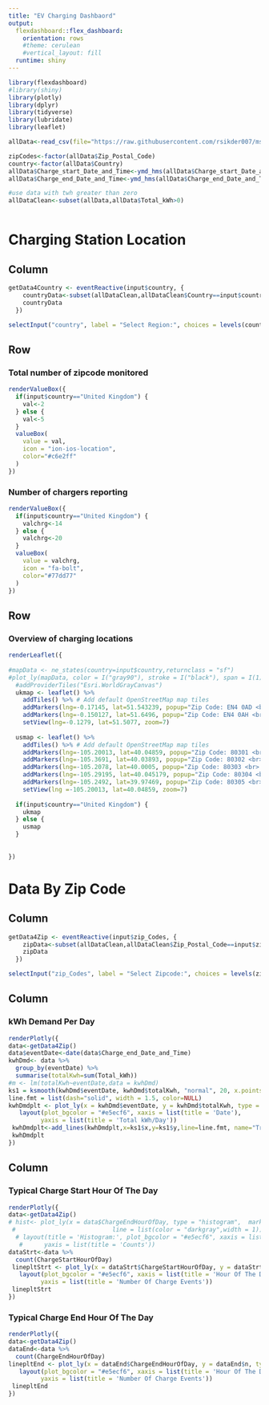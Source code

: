 ```yaml
---
title: "EV Charging Dashbaord"
output: 
  flexdashboard::flex_dashboard:
    orientation: rows
    #theme: cerulean
    #vertical_layout: fill
  runtime: shiny
---
```


```r
library(flexdashboard)
#library(shiny)
library(plotly)
library(dplyr)
library(tidyverse)
library(lubridate)
library(leaflet)

allData<-read_csv(file="https://raw.githubusercontent.com/rsikder007/msds_capstone/main/chrgDataSet.csv")

zipCodes<-factor(allData$Zip_Postal_Code)
country<-factor(allData$Country)
allData$Charge_start_Date_and_Time<-ymd_hms(allData$Charge_start_Date_and_Time)
allData$Charge_end_Date_and_Time<-ymd_hms(allData$Charge_end_Date_and_Time)

#use data with twh greater than zero
allDataClean<-subset(allData,allData$Total_kWh>0)

```

```r


```

Charging Station Location 
=======================================================================
Column {.sidebar data-width=250}
-----------------------------------------------------------------------

```r
getData4Country <- eventReactive(input$country, {
    countryData<-subset(allDataClean,allDataClean$Country==input$country)
    countryData
  })

selectInput("country", label = "Select Region:", choices = levels(country))

```



Row
-----------------------------------------------------------------------
### Total number of zipcode monitored 

```r
renderValueBox({
  if(input$country=="United Kingdom") {
    val<-2
  } else {
    val<-5
  }
  valueBox(
    value = val,
    icon = "ion-ios-location",
    color="#c6e2ff"
  )
})
```

### Number of chargers reporting 
```r
renderValueBox({
  if(input$country=="United Kingdom") {
    valchrg<-14
  } else {
    valchrg<-20
  }
  valueBox(
    value = valchrg,
    icon = "fa-bolt",
    color="#77dd77"
  )
})
```

Row {data-width=700}
-----------------------------------------------------------------------
### Overview of charging locations 

```r
renderLeaflet({
  
#mapData <- ne_states(country=input$country,returnclass = "sf")
#plot_ly(mapData, color = I("gray90"), stroke = I("black"), span = I(1))
  #addProviderTiles("Esri.WorldGrayCanvas")
  ukmap <- leaflet() %>%
    addTiles() %>% # Add default OpenStreetMap map tiles
    addMarkers(lng=-0.17145, lat=51.543239, popup="Zip Code: EN4 0AD <br> Number of charging stations: 8") %>%
    addMarkers(lng=-0.150127, lat=51.6496, popup="Zip Code: EN4 0AH <br> Number of charging stations: 6") %>%
    setView(lng=-0.1279, lat=51.5077, zoom=7)
  
  usmap <- leaflet() %>%
    addTiles() %>% # Add default OpenStreetMap map tiles
    addMarkers(lng=-105.20013, lat=40.04859, popup="Zip Code: 80301 <br> Number of charging stations: 4") %>%
    addMarkers(lng=-105.3691, lat=40.03893, popup="Zip Code: 80302 <br> Number of charging stations: 3") %>%
    addMarkers(lng=-105.2078, lat=40.0005, popup="Zip Code: 80303 <br> Number of charging stations: 8") %>%
    addMarkers(lng=-105.29195, lat=40.045179, popup="Zip Code: 80304 <br> Number of charging stations: 3") %>%
    addMarkers(lng=-105.2492, lat=39.97469, popup="Zip Code: 80305 <br> Number of charging stations: 2") %>%
    setView(lng =-105.20013, lat=40.04859, zoom=7)
  
  if(input$country=="United Kingdom") {
    ukmap
  } else {
    usmap
  }
  
    
})
```

Data By Zip Code
=======================================================================


Column {.sidebar data-width=250}
------------------
```r
getData4Zip <- eventReactive(input$zip_Codes, {
    zipData<-subset(allDataClean,allDataClean$Zip_Postal_Code==input$zip_Codes)
    zipData
  })

selectInput("zip_Codes", label = "Select Zipcode:", choices = levels(zipCodes))

```


Column {data-width=650}
-----------------------------------------------------------------------

### kWh Demand Per Day

```r

renderPlotly({
data<-getData4Zip()
data$eventDate<-date(data$Charge_end_Date_and_Time)
kwhDmd<- data %>%
  group_by(eventDate) %>%
  summarise(totalKwh=sum(Total_kWh))
#m <- lm(totalKwh~eventDate,data = kwhDmd)
ks1 = ksmooth(kwhDmd$eventDate, kwhDmd$totalKwh, "normal", 20, x.points=kwhDmd$eventDate)
line.fmt = list(dash="solid", width = 1.5, color=NULL)
kwhDmdplt <- plot_ly(x = kwhDmd$eventDate, y = kwhDmd$totalKwh, type = 'scatter', mode = 'lines',name="Total kWh") %>%
   layout(plot_bgcolor = "#e5ecf6", xaxis = list(title = 'Date'), 
         yaxis = list(title = 'Total kWh/Day'))
 kwhDmdplt<-add_lines(kwhDmdplt,x=ks1$x,y=ks1$y,line=line.fmt, name="Trend")
 kwhDmdplt
})

```


Column {data-width=350}
-----------------------------------------------------------------------

### Typical Charge Start Hour Of The Day

```r
renderPlotly({
data<-getData4Zip()
# hist<- plot_ly(x = data$ChargeEndHourOfDay, type = "histogram",  marker = list(color = "#008ae6",
 #                           line = list(color = "darkgray",width = 1))) %>%
  # layout(title = 'Histogram:', plot_bgcolor = "#e5ecf6", xaxis = list(title = 'Hour Of The Day'), 
   #      yaxis = list(title = 'Counts'))
dataStrt<-data %>%
  count(ChargeStartHourOfDay)
 linepltStrt <- plot_ly(x = dataStrt$ChargeStartHourOfDay, y = dataStrt$n, type = 'scatter', mode = 'lines') %>%
   layout(plot_bgcolor = "#e5ecf6", xaxis = list(title = 'Hour Of The Day'), 
         yaxis = list(title = 'Number Of Charge Events'))
 linepltStrt
})
```

### Typical Charge End Hour Of The Day

```r
renderPlotly({
data<-getData4Zip()
dataEnd<-data %>%
  count(ChargeEndHourOfDay)
linepltEnd <- plot_ly(x = dataEnd$ChargeEndHourOfDay, y = dataEnd$n, type = 'scatter', mode = 'lines') %>%
   layout(plot_bgcolor = "#e5ecf6", xaxis = list(title = 'Hour Of The Day'), 
         yaxis = list(title = 'Number Of Charge Events'))
 linepltEnd
})
```

